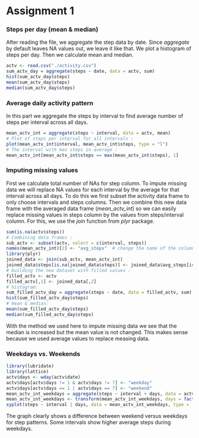 
Assignment 1
============

### Steps per day (mean & median)
After reading the file, we aggregate the step data by date. Since *aggregate* by default leaves NA values out, we leave it like that. 
We plot a histogram of steps per day. Then we calculate mean and median.

```r
actv <- read.csv("./activity.csv")
sum_actv_day = aggregate(steps ~ date, data = actv, sum)
hist(sum_actv_day$steps)
mean(sum_actv_day$steps)
median(sum_actv_day$steps)
```

### Average daily activity pattern
In this part we aggregate the steps by interval to find average number of steps per interval across all days. 

```r
mean_actv_int = aggregate(steps ~ interval, data = actv, mean)
# Plot of steps per interval for all intervals :
plot(mean_actv_int$interval, mean_actv_int$steps, type = "l")
# The interval with max steps in average :
mean_actv_int[mean_actv_int$steps == max(mean_actv_int$steps), 1]
```

### Imputing missing values
First we calculate total number of NAs for step column. To impute missing data we will replace NA values for each interval by the average for that interval across all days. To do this we first subset the activity data frame to only choose intervals and steps columns. Then we combine this new data frame with the averaged data frame (*mean_actv_int*) so we can easily replace missing values in steps column by the values from steps/interval column. For this, we use the *join* function from *plyr* package.  

```r
sum(is.na(actv$steps))
# Combining data frames :
sub_actv <- subset(actv, select = c(interval, steps))
names(mean_actv_int)[2] <- "avg_steps"  # change the name of the column in the mean data frame to avoid getting data mixed with the column of the same name from original data
library(plyr)
joined_data <- join(sub_actv, mean_actv_int)
joined_data$steps[is.na(joined_data$steps)] <- joined_data$avg_steps[is.na(joined_data$steps)]  # replacing NAs with the values from the new adjacent column
# building the new dataset with filled values :
filled_actv <- actv
filled_actv[,1] <- joined_data[,2]
# histogram:
sum_filled_actv_day = aggregate(steps ~ date, data = filled_actv, sum)
hist(sum_filled_actv_day$steps)
# mean & median:
mean(sum_filled_actv_day$steps)
median(sum_filled_actv_day$steps)
```
With the method we used here to impute missing data we see that the median is increased but the mean value is not changed. This makes sense because we used average values to replace measing data. 

### Weekdays vs. Weekends

```r
library(lubridate)
library(lattice)
actv$days <- wday(actv$date)
actv$days[actv$days != 1 & actv$days != 7] <- "weekday"
actv$days[actv$days == 1 | actv$days == 7] <- "weekend"
mean_actv_int_weekdays = aggregate(steps ~ interval + days, data = actv, mean)
mean_actv_int_weekdays <- transform(mean_actv_int_weekdays, days = factor(days))
xyplot(steps ~ interval | days, data = mean_actv_int_weekdays, type = 'l', layout = c(1, 2))
```

The graph clearly shows a difference between weekend versus weekdays for step patterns. Some intervals show higher average steps during weekdays. 

 

